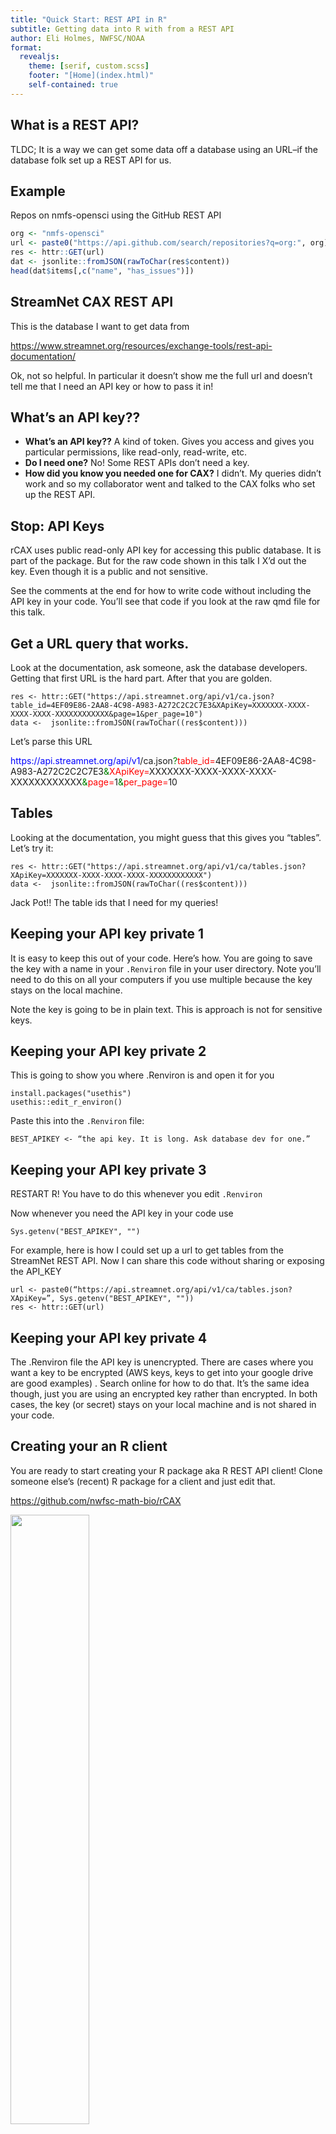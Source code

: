 ```yaml
---
title: "Quick Start: REST API in R"
subtitle: Getting data into R with from a REST API
author: Eli Holmes, NWFSC/NOAA
format:
  revealjs: 
    theme: [serif, custom.scss]
    footer: "[Home](index.html)"
    self-contained: true
---
```


## What is a REST API?

TLDC; It is a way we can get some data off a database using an URL--if the database folk set up a REST API for us.

## Example

Repos on nmfs-opensci using the GitHub REST API

```r
org <- "nmfs-opensci"
url <- paste0("https://api.github.com/search/repositories?q=org:", org)
res <- httr::GET(url)
dat <- jsonlite::fromJSON(rawToChar(res$content))
head(dat$items[,c("name", "has_issues")])                      
```

## StreamNet CAX REST API

This is the database I want to get data from

<https://www.streamnet.org/resources/exchange-tools/rest-api-documentation/>

Ok, not so helpful. In particular it doesn't show me the full url and doesn't tell me that I need an API key or how to pass it in!

## What's an API key??

-   **What's an API key??** A kind of token. Gives you access and gives you particular permissions, like read-only, read-write, etc.
-   **Do I need one?** No! Some REST APIs don't need a key.
-   **How did you know you needed one for CAX?** I didn't. My queries didn't work and so my collaborator went and talked to the CAX folks who set up the REST API.

## Stop: API Keys

rCAX uses public read-only API key for accessing this public database. It is part of the package. But for the raw code shown in this talk I X'd out the key. Even though it is a public and not sensitive.

See the comments at the end for how to write code without including the API key in your code. You'll see that code if you look at the raw qmd file for this talk.

## Get a URL query that works.

Look at the documentation, ask someone, ask the database developers. Getting that first URL is the hard part. After that you are golden.

    res <- httr::GET("https://api.streamnet.org/api/v1/ca.json?table_id=4EF09E86-2AA8-4C98-A983-A272C2C2C7E3&XApiKey=XXXXXXX-XXXX-XXXX-XXXX-XXXXXXXXXXXX&page=1&per_page=10")
    data <-  jsonlite::fromJSON(rawToChar((res$content)))

Let's parse this URL

[https://api.streamnet.org/api/v1]{style="color: blue"}/ca.json[?]{style="color: green"}[table_id=]{style="color: red"}4EF09E86-2AA8-4C98-A983-A272C2C2C7E3[&]{style="color: green"}[XApiKey=]{style="color: red"}XXXXXXX-XXXX-XXXX-XXXX-XXXXXXXXXXXX[&]{style="color: green"}[page=]{style="color: red"}1[&]{style="color: green"}[per_page=]{style="color: red"}10

## Tables


Looking at the documentation, you might guess that this gives you "tables". Let's try it:

    res <- httr::GET("https://api.streamnet.org/api/v1/ca/tables.json?XApiKey=XXXXXXX-XXXX-XXXX-XXXX-XXXXXXXXXXXX")
    data <-  jsonlite::fromJSON(rawToChar((res$content)))

Jack Pot!! The table ids that I need for my queries!

## Keeping your API key private 1

It is easy to keep this out of your code. Here's how. You are going to save the key with a name in your `.Renviron` file in your user directory. Note you'll need to do this on all your computers if you use multiple because the key stays on the local machine.

Note the key is going to be in plain text. This is approach is not for sensitive keys.

## Keeping your API key private 2

This is going to show you where .Renviron is and open it for you

    install.packages("usethis")
    usethis::edit_r_environ() 

Paste this into the `.Renviron` file:

    BEST_APIKEY <- “the api key. It is long. Ask database dev for one.”

## Keeping your API key private 3

RESTART R! You have to do this whenever you edit `.Renviron`

Now whenever you need the API key in your code use

    Sys.getenv("BEST_APIKEY", "")

For example, here is how I could set up a url to get tables from the StreamNet REST API. Now I can share this code without sharing or exposing the API_KEY

    url <- paste0(“https://api.streamnet.org/api/v1/ca/tables.json?XApiKey=”, Sys.getenv("BEST_APIKEY", ""))
    res <- httr::GET(url)

## Keeping your API key private 4

The .Renviron file the API key is unencrypted. There are cases where you want a key to be encrypted (AWS keys, keys to get into your google drive are good examples) . Search online for how to do that. It's the same idea though, just you are using an encrypted key rather than encrypted. In both cases, the key (or secret) stays on your local machine and is not shared in your code.

## Creating your an R client

You are ready to start creating your R package aka R REST API client! Clone someone else's (recent) R package for a client and just edit that.

[https://github.com/nwfsc-math-bio/rCAX](https://nwfsc-math-bio.github.io/rCAX/)

![](https://nwfsc-math-bio.github.io/rCAX/reference/figures/logo2.png){fig-align="center" width="50%"}

## rCAX key functions

-   [`rcax_GET()`](https://github.com/nwfsc-math-bio/rCAX/blob/main/R/rcax_GET.R) - general query
-   [`rcax_table_query()`](https://github.com/nwfsc-math-bio/rCAX/blob/main/R/rcax_table_query.R) - query for a table given the tablename, makes the query list and calls `rcax_GET()`
-   [`rcax_hli()`](https://github.com/nwfsc-math-bio/rCAX/blob/main/R/rcax_hli.R) - gets the tablename for a hli (high lev index), calls `rcax_table_query()`

## rcax_GET()

This function is what prepares the url and runs the `GET` call to the REST API. I copied this from the [ropensci/rredlist](https://github.com/ropensci/rredlist) R package (R client for IUCN REST API

Goal 1. Get this to "work" 
```
res <- rcax_GET("ca/tables")
```
Goal 2. Get this to "work" 
```
res <- rcax_GET("ca", query=list(table_id="xxxx", XAPIKey="xxx"))
```

It should return some JSON.

## rcax_GET()

The `rcax_GET.R` file is a series of utility functions.

-   rcax_GET() - uses crul package
-   rcax_base() - base url to REST API
-   rcax_ua() - creates a user agent string to tell REST API who is pinging it
-   check_key() - gets the API key
-   rcax_parse() - parses the JSON output

## rcax_GET()

[Read documentation](https://nwfsc-math-bio.github.io/rCAX/reference/rcax_GET.html)

* url = everything up to the ?
* query = the query params as a list
* useragent = optional but it is a string

```
    rcax_GET <- function(path, key = NULL, query=NULL, ...){
      cli <- crul::HttpClient$new(
        url = file.path(rcax_base(), path),
        opts = list(useragent = rcax_ua())
      )
      temp <- cli$get(query = c(query, list(XApiKey = check_key(key))), ...)
      temp$raise_for_status()
      x <- temp$parse("UTF-8")
      err_catcher(x)
      return(x)
    }
```

## rcax_GET()

    res <- httr::GET("https://api.streamnet.org/api/v1/ca.json?table_id=4EF09E86-2AA8-4C98-A983-A272C2C2C7E3&XApiKey=XXXXXXX-XXXX-XXXX-XXXX-XXXXXXXXXXXX&page=1&per_page=10")

```
rcax_base() <- function() "https://api.streamnet.org/api/v1"
path <- "ca.json"
query <-
  list(table_id="4EF09E86-2AA8-4C98-A983-A272C2C2C7E3",
    XAPIKey="XXXXXXX-XXXX-XXXX-XXXX-XXXXXXXXXXXX",
    page=1, per_page=10)
rcax_ua() <- function() "rCAX R client"
```

    rcax_GET <- function(path, key = NULL, query=NULL, ...){
      cli <- crul::HttpClient$new(
        url = file.path(rcax_base(), path),
        opts = list(useragent = rcax_ua())
      )
      temp <- cli$get(query = query, ...)
      temp$raise_for_status()
      x <- temp$parse("UTF-8")
      err_catcher(x)
      return(x)
    }
## filter function woes 1

I wanted to be able to only retrieve data for a particular population, so a value in the pop_id column. There was no info, and none of the standard ways I found via online searching worked.

## filter function woes 2

Finally in my online searches, I stumbled on the "filter" query parameter approach. I asked chatGPT, "Show me how to create a filter in a REST API query." That got me closer, but there are still multiple way to do it. Then, I was staring at some CAX html page source code and found some Javascript (which I don't know) with a function `filter`. It appeared to use "json" (which I also don't know). Then I asked chatGPT to show me a REST API filter with JSON. Jack pot!

## filter function

-   [`rcax_filter()`](https://github.com/nwfsc-math-bio/rCAX/blob/main/R/rcax_filter.R) - converts a list into json, which is what this REST API wants

## FAQs 1

-   **Is this easier than using Oracle?** Totally. Dead easy. You only need the URL and API Key. The database devs can set up the key however they want. The keys you'll see today are the public and read-only key for the public database (otherwise I would not show them!).
-   **How do I find out if my database has a REST API?** Maybe it is on their documentation but you might just have to ask. Apparently you can set up REST API for an Oracle database? I know nothing about this, but if you struggle w getting data from an Oracle database, you might ask if they have a REST API set up.

## FAQs 2

-   **How do I find out the syntax REST API URLs?** If you are lucky, the REST API for your database has documentation. Otherwise you will have to resort to trial and error or, better, reach out to the database developers. However, all you really need is 1 or 2 examples of the URL for the REST API.
-   **What there isn't standard syntax??** Yes and No. The first part url+query params is standard, but you need to find out the query param names and the values that those can take. Filter or subsetting the data is also very idiosyncratic. Documentation is often poor, in which case you need to talk to the database devs.

## FAQs 3

-   **Do I need an API key?** No! Some REST APIs don't need a key, but I think in that case, they often limit how much you can ping the database. I show an example below of using the GitHub REST API which doesn't need a key.
-   **What's an API key??** A kind of token. Gives you access and gives you particular permissions, like read-only, read-write, certain limit of data, etc. Where do I get it? Depends. Documentaiton should say or contact the database owners.
